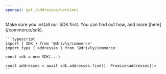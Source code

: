 ```yaml
---
openapi: get /addresses/versions
---
```


  <Accordion title="Usage with the Drivly SDK" icon="code-simple">
    <Note>
      <span class="font-medium">Make sure you install our SDK first. You can find out how, and more [here](/commerce/sdk).</span>
    </Note>

    ```typescript
    import { SDK } from '@drivly/commerce'
    import type { addresses } from '@drivly/commerce'

    const sdk = new SDK(...)

    const addresses = await sdk.addresses.find(): Promise<addresses[]>
    ```

  </Accordion>
